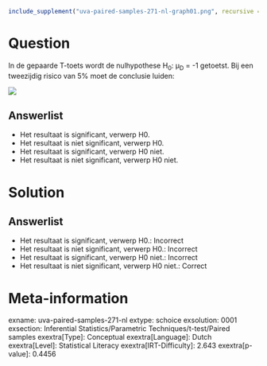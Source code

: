 ```r
include_supplement("uva-paired-samples-271-nl-graph01.png", recursive = TRUE)
```

Question
========

In de gepaarde T-toets wordt de nulhypothese H~0~: μ~D~ = -1 getoetst.
Bij een tweezijdig risico van 5% moet de conclusie luiden:

![](uva-paired-samples-271-nl-graph01.png)

Answerlist
----------

* Het resultaat is significant, verwerp H0.
* Het resultaat is niet significant, verwerp H0.
* Het resultaat is significant, verwerp H0 niet.
* Het resultaat is niet significant, verwerp H0 niet.

Solution
========

Answerlist
----------

* Het resultaat is significant, verwerp H0.: Incorrect
* Het resultaat is niet significant, verwerp H0.: Incorrect
* Het resultaat is significant, verwerp H0 niet.: Incorrect
* Het resultaat is niet significant, verwerp H0 niet.: Correct

Meta-information
================
exname: uva-paired-samples-271-nl
extype: schoice
exsolution: 0001
exsection: Inferential Statistics/Parametric Techniques/t-test/Paired samples
exextra[Type]: Conceptual
exextra[Language]: Dutch
exextra[Level]: Statistical Literacy
exextra[IRT-Difficulty]: 2.643
exextra[p-value]: 0.4456
